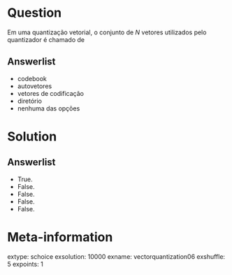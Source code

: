 Question
========
Em uma quantização vetorial, o conjunto de $N$ vetores utilizados pelo quantizador é chamado de  

Answerlist
----------
* codebook
* autovetores
* vetores de codificação
* diretório
* nenhuma das opções

Solution
========

Answerlist
----------
* True.
* False.
* False.
* False.
* False.

Meta-information
================
extype: schoice
exsolution: 10000
exname: vectorquantization06
exshuffle: 5
expoints: 1
